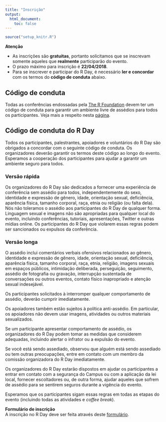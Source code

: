 ```yaml
---
title: "Inscrição"
output:
  html_document:
    toc: false
---
```


```r
source("setup_knitr.R")
```

<div class="panel panel-warning">
  <div class="panel-heading">**Atenção**</div>
  <div class="panel-body">
  - As inscrições são **gratuitas**, portanto solicitamos que se inscrevam
    somente aqueles que **realmente** participarão do evento.
  - O prazo máximo para inscrição é **22/04/2018**.
  - Para se inscrever e participar do R Day, é necessário **ler e
  concordar** com os termos do **código de conduta** abaixo.
  </div>
</div>

## Código de conduta

Todas as conferências endossadas pela [The R
Foundation](https://www.r-project.org/foundation) devem ter um código de
conduta para garantir um ambiente livre de assédios para todos os
participantes. Veja mais a respeito nesta
[página](https://www.r-project.org/behaviour.html).

## Código de conduta do R Day

Todos os participantes, palestrantes, apoiadores e voluntários do R Day
são obrigados a concordar com o seguinte código de conduta. Os
organizadores deverão garantir os termos deste código ao longo do
evento. Esperamos a cooperação dos participantes para ajudar a garantir
um ambiente seguro para todos.

### Versão rápida

Os organizadores do R Day são dedicados a fornecer uma experiência de
conferência sem assédio para todos, independentemente do sexo,
identidade e expressão de gênero, idade, orientação sexual, deficiência,
aparência física, tamanho corporal, raça, etnia ou religião (ou falta
dela). Nós não toleramos o assédio aos participantes do R Day de
qualquer forma. Linguagem sexual e imagens não são apropriadas para
qualquer local do evento, incluindo conferências, tutoriais,
apresentações, Twitter e outras mídias online. Os participantes do R Day
que violarem essas regras podem ser sancionados ou expulsos da
conferência.

### Versão longa

O assédio inclui comentários verbais ofensivos relacionados ao gênero,
identidade e expressão de gênero, idade, orientação sexual, deficiência,
aparência física, tamanho corporal, raça, etnia, religião, imagens
sexuais em espaços públicos, intimidação deliberada, perseguição,
seguimento, assédio de fotografia ou gravação, interrupção sustentada de
conversações ou outros eventos, contato físico inapropriado e atenção
sexual indesejável.

Os participantes solicitados à interromper qualquer comportamento de
assédio, deverão cumprir imediatamente.

Os apoiadores também estão sujeitos à política anti-assédio. Em
particular, os apoiadores não devem usar imagens, atividades ou
outros materiais sexualizados.

Se um participante apresentar comportamento de assédio, os organizadores
do R Day podem tomar as medidas que considerem adequadas, incluindo
alertar o infrator ou a expulsão do evento.

Se você está sendo assediado, observou que alguém está sendo assediado
ou tem outras preocupações, entre em contato com um membro da comissão
organizadora do R Day imediatamente.

Os organizadores do R Day estarão dispostos em ajudar os participantes a
entrar em contato com a segurança do Campus ou com a aplicação da lei
local, fornecer escoltadores ou, de outra forma, ajudar aqueles que
sofrem de assédio para se sentirem seguros durante a vigência do evento.

Esperamos que os participantes sigam essas regras em todas as etapas do
evento (incluindo todas as atividades e *coffee break*).

<div class="panel panel-primary">
  <div class="panel-heading">**Formulário de inscrição**</div>
  <div class="panel-body">
  A inscrição no R Day deve ser feita através deste
  [formulário](https://coletum.com/pt_BR/account/2742/form/4045/answer/new).
  </div>
</div>
